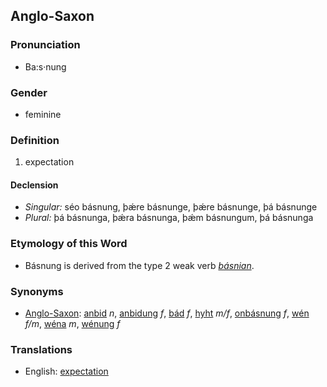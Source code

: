 ==Anglo-Saxon==

===Pronunciation===
*Ba:s·nung

===Gender===
*feminine

===Definition===
#expectation

====Declension====
*''Singular:'' séo básnung, þǽre básnunge, þǽre básnunge, þá básnunge
*''Plural:'' þá básnunga, þǽra básnunga, þǽm básnungum, þá básnunga

===Etymology of this Word===
*Básnung is derived from the type 2 weak verb ''[[básnian]]''.

===Synonyms===
*[[Anglo-Saxon]]: [[anbid]] ''n'', [[anbidung]] ''f'', [[bád]] ''f'', [[hyht]] ''m/f'', [[onbásnung]] ''f'', [[wén]] ''f/m'', [[wéna]] ''m'', [[wénung]] ''f''

===Translations===
*English: [[expectation]]